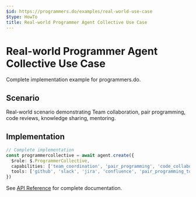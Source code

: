 ```yaml
---
$id: https://programmers.do/examples/real-world-use-case
$type: HowTo
title: Real-world Programmer Agent Collective Use Case
---
```


# Real-world Programmer Agent Collective Use Case

Complete implementation example for programmers.do.

## Scenario

Real-world scenario demonstrating Team collaboration, pair programming, code reviews, knowledge sharing, mentoring.

## Implementation

```typescript
// Complete implementation
const programmercollective = await agent.create({
  $role: $.ProgrammerCollective,
  capabilities: ['team_coordination', 'pair_programming', 'code_collaboration', 'knowledge_transfer', 'peer_review', 'mentoring'],
  tools: ['github', 'slack', 'jira', 'confluence', 'pair_programming_tools'],
})
```

See [API Reference](../api/) for complete documentation.
